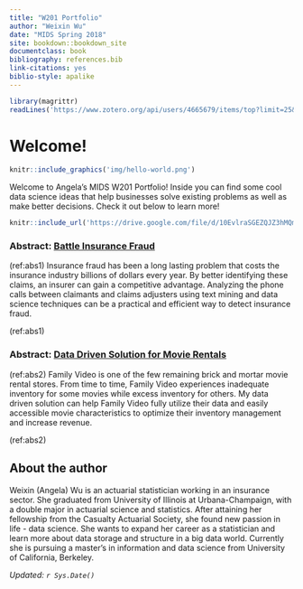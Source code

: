 ```yaml
---
title: "W201 Portfolio"
author: "Weixin Wu"
date: "MIDS Spring 2018"
site: bookdown::bookdown_site
documentclass: book
bibliography: references.bib
link-citations: yes
biblio-style: apalike
---
```


<!-- This won't be displayed but it will initialize your R session. Add any R libraries you need here. -->
```r
library(magrittr)
readLines('https://www.zotero.org/api/users/4665679/items/top?limit=25&format=bibtex&key=P3olYhAZN9HZGD6XcYA8ITLl&v=1') %>% writeLines('references.bib')
```


# Welcome! {-}

<!-- You can include images saved within your repo... -->
```r
knitr::include_graphics('img/hello-world.png')
```

Welcome to Angela's MIDS W201 Portfolio! Inside you can find some cool data science ideas that help businesses solve existing problems as well as make better decisions. Check it out below to learn more!

<!-- Below this line is just examples of how you can embed video from Google Drive. First you have to enable sharing, then just get the object ID which is that long string between d/ and /preview and will also be appended to any sharing link you generate for your video. -->
<p>
```r
knitr::include_url('https://drive.google.com/file/d/10EvlraSGEZQJZ3hMQmYlf-Oo01kj5lM8/preview')
```

### Abstract: [Battle Insurance Fraud](https://w201rdada.github.io/portfolio-AngelaWuGitHub/Insurance-Fraud.html) {-}

(ref:abs1) Insurance fraud has been a long lasting problem that costs the insurance industry billions of dollars every year. By better identifying these claims, an insurer can gain a competitive advantage. Analyzing the phone calls between claimants and claims adjusters using text mining and data science techniques can be a practical and efficient way to detect insurance fraud.

(ref:abs1)

### Abstract: [Data Driven Solution for Movie Rentals](https://w201rdada.github.io/portfolio-AngelaWuGitHub/Movie-Rentals.html) {-}

(ref:abs2) Family Video is one of the few remaining brick and mortar movie rental stores. From time to time, Family Video experiences inadequate inventory for some movies while excess inventory for others. My data driven solution can help Family Video fully utilize their data and easily accessible movie characteristics to optimize their inventory management and increase revenue.

(ref:abs2)

## About the author {-}

Weixin (Angela) Wu is an actuarial statistician working in an insurance sector. She graduated from University of Illinois at Urbana-Champaign, with a double major in actuarial science and statistics. After attaining her fellowship from the Casualty Actuarial Society, she found new passion in life - data science. She wants to expand her career as a statistician and learn more about data storage and structure in a big data world. Currently she is pursuing a master's in information and data science from University of California, Berkeley.

*Updated: `r Sys.Date()`*

